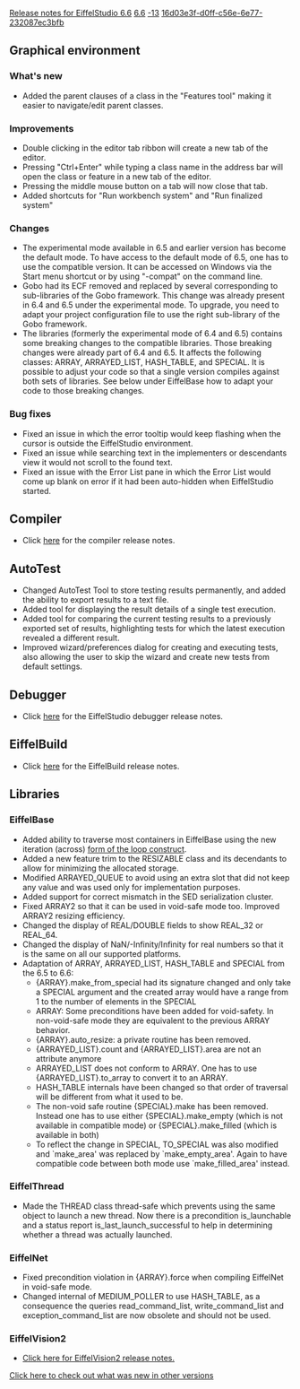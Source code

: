 [[Property:title|Release notes for EiffelStudio 6.6]]
[[Property:link_title|6.6]]
[[Property:weight|-13]]
[[Property:uuid|16d03e3f-d0ff-c56e-6e77-232087ec3bfb]]
==Graphical environment==

===What's new===
* Added the parent clauses of a class in the "Features tool" making it easier to navigate/edit parent classes.

===Improvements===
* Double clicking in the editor tab ribbon will create a new tab of the editor.
* Pressing "Ctrl+Enter" while typing a class name in the address bar will open the class or feature in a new tab of the editor.
* Pressing the middle mouse button on a tab will now close that tab.
* Added shortcuts for "Run workbench system" and "Run finalized system"

===Changes===
* The experimental mode available in 6.5 and earlier version has become the default mode. To have access to the default mode of 6.5, one has to use the compatible version. It can be accessed on Windows via the Start menu shortcut or by using "-compat" on the command line.
* Gobo had its ECF removed and replaced by several corresponding to sub-libraries of the Gobo framework. This change was already present in 6.4 and 6.5 under the experimental mode. To upgrade, you need to adapt your project configuration file to use the right sub-library of the Gobo framework.
* The libraries (formerly the experimental mode of 6.4 and 6.5) contains some breaking changes to the compatible libraries. Those breaking changes were already part of 6.4 and 6.5. It affects the following classes: ARRAY, ARRAYED_LIST, HASH_TABLE, and SPECIAL. It is possible to adjust your code so that a single version compiles against both sets of libraries. See below under EiffelBase how to adapt your code to those breaking changes.

===Bug fixes===
* Fixed an issue in which the error tooltip would keep flashing when the cursor is outside the EiffelStudio environment.
* Fixed an issue while searching text in the implementers or descendants view it would not scroll to the found text.
* Fixed an issue with the Error List pane in which the Error List would come up blank on error if it had been auto-hidden when EiffelStudio started.

==Compiler==
* Click [[Major changes between ISE Eiffel 6.5 and ISE Eiffel 6.6|here]]  for the compiler release notes.

== AutoTest==
* Changed AutoTest Tool to store testing results permanently, and added the ability to export results to a text file.
* Added tool for displaying the result details of a single test execution.
* Added tool for comparing the current testing results to a previously exported set of results, highlighting tests for which the latest execution revealed a different result.
* Improved wizard/preferences dialog for creating and executing tests, also allowing the user to skip the wizard and create new tests from default settings.

==Debugger==
* Click [[Release notes for EiffelStudio 6.6 related to the debugger|here]]  for the EiffelStudio debugger release notes.

==EiffelBuild==
* Click [[EiffelBuild Version History|here]]  for the EiffelBuild release notes.

==Libraries==

===EiffelBase===
* Added ability to traverse most containers in EiffelBase using the new iteration (<e>across</e>) [[ET: Instructions#A closer look at the iteration form| form of the loop construct]].
* Added a new feature <e>trim</e> to the <e>RESIZABLE</e> class and its decendants to allow for minimizing the allocated storage.
* Modified <e>ARRAYED_QUEUE</e> to avoid using an extra slot that did not keep any value and was used only for implementation purposes.
* Added support for correct mismatch in the SED serialization cluster.
* Fixed <e>ARRAY2</e> so that it can be used in void-safe mode too. Improved <e>ARRAY2</e> resizing efficiency.
* Changed the display of REAL/DOUBLE fields to show REAL_32 or REAL_64.
* Changed the display of NaN/-Infinity/Infinity for real numbers so that it is the same on all our supported platforms.
* Adaptation of ARRAY, ARRAYED_LIST, HASH_TABLE and SPECIAL from the 6.5 to 6.6:
** {ARRAY}.make_from_special had its signature changed and only take a SPECIAL argument and the created array would have a range from 1 to the number of elements in the SPECIAL
** ARRAY: Some preconditions have been added for void-safety. In non-void-safe mode they are equivalent to the previous ARRAY behavior.
** {ARRAY}.auto_resize: a private routine has been removed.
** {ARRAYED_LIST}.count and {ARRAYED_LIST}.area are not an attribute anymore
** ARRAYED_LIST does not conform to ARRAY. One has to use {ARRAYED_LIST}.to_array to convert it to an ARRAY.
** HASH_TABLE internals have been changed so that order of traversal will be different from what it used to be.
** The non-void safe routine {SPECIAL}.make has been removed. Instead one has to use either {SPECIAL}.make_empty (which is not available in compatible mode) or {SPECIAL}.make_filled (which is available in both)
** To reflect the change in SPECIAL, TO_SPECIAL was also modified and `make_area' was replaced by `make_empty_area'. Again to have compatible code between both mode use `make_filled_area' instead.

===EiffelThread===
* Made the <e>THREAD</e> class thread-safe which prevents using the same object to launch a new thread. Now there is a precondition <e>is_launchable</e> and a status report <e>is_last_launch_successful</e> to help in determining whether a thread was actually launched.

===EiffelNet===
* Fixed precondition violation in <e>{ARRAY}.force</e> when compiling EiffelNet in void-safe mode.
* Changed internal of MEDIUM_POLLER to use HASH_TABLE, as a consequence the queries <e>read_command_list</e>, <e>write_command_list</e> and <e>exception_command_list</e> are now obsolete and should not be used.

===EiffelVision2===
* [[Revisions and Bug Fixes|Click here for EiffelVision2 release notes.]] 

[[EiffelStudio release notes|Click here to check out what was new in other versions]]  

